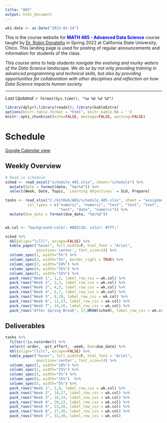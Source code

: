 ```yaml
---
title: "ADS"
output: html_document
---
```

```r
wk1.date <- as.Date("2022-01-24")
```

This is the course website for <span style="color:blue">**MATH 485 - Advanced Data Science**</span> course taught by [Dr. Robin Donatello](www.norcalbiostat.com) in Spring 2022 at California State University, Chico. This landing page is used for posting of regular announcements and information for students of the class. 

_This course aims to help students navigate the evolving and murky waters of the Data Science landscape. We do so by not only providing training in advanced programming and technical skills, but also by providing opportunities for collaboration with other disciplines and reflection on how Data Science impacts human society._

----
_Last Updated: `r format(Sys.time(), "%a %b %d %X")`_

```r
library(dplyr);library(readxl); library(kableExtra)
options(knitr.table.format = "html", knitr.kable.NA = '') 
knitr::opts_chunk$set(echo=FALSE, message=FALSE, warning=FALSE) 
```

# Schedule  {.tabset .tabset-fade .tabset-pills}

[Google Calendar view](https://calendar.google.com/calendar/u/0?cid=bWFpbC5jc3VjaGljby5lZHVfajg0NjlvamVhcHFyZXNiZWswdmxobzRxMjBAZ3JvdXAuY2FsZW5kYXIuZ29vZ2xlLmNvbQ)

## Weekly Overview 

```r
# Read in schedule
sched <- read_excel("schedule_485.xlsx", sheet="schedule") %>% 
  mutate(Date = format(date, "%m/%d")) %>% 
  select(Week, Date, Topic, `Learning Objectives` = SLO, Prepare)

tasks <- read_xlsx("C:/GitHub/ADS/schedule_485.xlsx", sheet = "assignments", 
          col_types = c("numeric", "numeric", "text", "text", "text", 
                        "text", "date", "numeric")) %>%
  mutate(due_date = format(due_date, "%m/%d"))


wk.col <- "background-color: #86511D; color: #fff;"

```

```r
sched %>%
  kbl(align="lclll", escape=FALSE) %>%
  kable_paper("hover", full_width=F, html_font = "Ariel",
              position='center', font_size=14) %>%
  column_spec(1, width="5%") %>% 
  column_spec(2, width="5%", border_right = TRUE) %>% 
  column_spec(3, width="20%") %>% 
  column_spec(4, width="35%") %>% 
  column_spec(5, width="35%") %>%
  pack_rows("Week 1", 1,2, label_row_css = wk.col) %>%
  pack_rows("Week 2", 3,3, label_row_css = wk.col) %>%
  pack_rows("Week 3", 4,5, label_row_css = wk.col) %>%
  pack_rows("Week 4", 6,7, label_row_css = wk.col) %>%
  pack_rows("Week 5", 8,10, label_row_css = wk.col) %>%
  pack_rows("Week 6", 11,13, label_row_css = wk.col) %>%
  pack_rows("Week 7", 14,16, label_row_css = wk.col) %>%
  pack_rows("After Spring Break", 17,NROW(sched), label_row_css = wk.col)

```


## Deliverables

```r



tasks %>%
  filter(!is.na(order)) %>%
  select(-order, -pct_effort, -week, Due=due_date) %>%
  kbl(align="llclc", escape=FALSE) %>%
  kable_paper("hover", full_width=F, html_font = "Ariel",
              position='center', font_size=14) %>%
  column_spec(1, width="10%") %>%
  column_spec(2, width="25%") %>%
  column_spec(3, width="5%") %>%
  column_spec(4, width="15%")  %>%
  column_spec(5, width="5%") %>%
  pack_rows("Week 1", 1,9, label_row_css = wk.col) %>%
  pack_rows("Week 2", 10,17, label_row_css = wk.col) %>%
  pack_rows("Week 3", 18,19, label_row_css = wk.col) %>%
  pack_rows("Week 4", 20,22, label_row_css = wk.col) %>%
  pack_rows("Week 5", 23,26, label_row_css = wk.col) %>%
  pack_rows("Week 6", 27,30, label_row_css = wk.col) %>%
  pack_rows("Week 7", 31,30, label_row_css = wk.col)
```



